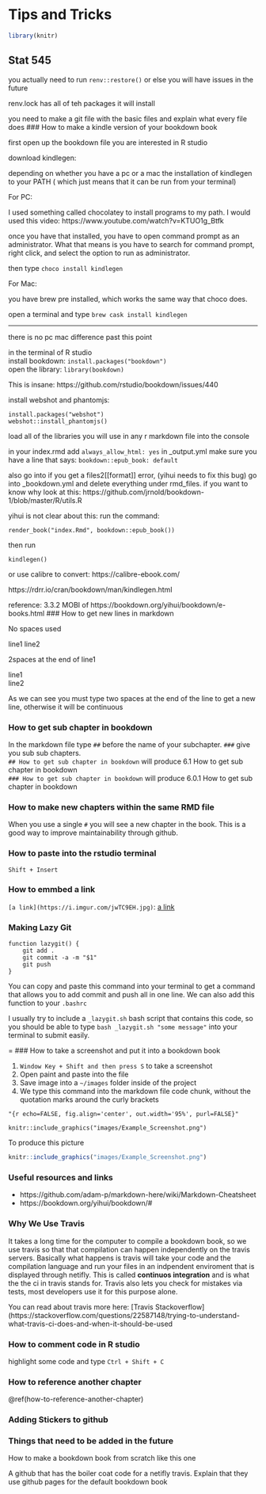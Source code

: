 # Tips and Tricks
```r
library(knitr)
```
## Stat 545

you actually need to run `renv::restore()` or else you will have issues in the future

renv.lock has all of teh packages it will install

you need to make a git file with the basic files and explain what every file does
### How to make a kindle version of your bookdown book

first open up the bookdown file you are interested in R studio

download kindlegen: 

depending on whether you have a pc or a mac
the installation of kindlegen to your PATH ( which just means that it can be run from your terminal)

For PC: 

I used something called chocolatey to install programs to my path. I would used this video: https://www.youtube.com/watch?v=KTUO1g_Btfk

once you have that installed, you have to open command prompt as an administrator. What that means is you have to search for command prompt, right click, and select the option to run as administrator.

then type `choco install kindlegen`

For Mac:

you have brew pre installed, which works the same way that choco does. 

open a terminal and type `brew cask install kindlegen`

-----
there is no pc mac difference past this point

in the terminal of R studio  
install bookdown: `install.packages("bookdown")`  
open the library: `library(bookdown)`

This is insane: https://github.com/rstudio/bookdown/issues/440

install webshot and phantomjs:
```
install.packages("webshot")
webshot::install_phantomjs()
```
load all of the libraries you will use in any r markdown file into the console

in your index.rmd add `always_allow_html: yes`
in _output.yml make sure you have a line that says:
`bookdown::epub_book: default`

also go into if you get a files2[[format]] error, (yihui needs to fix this bug) go into _bookdown.yml and delete everything under rmd_files.
if you want to know why look at this: https://github.com/jrnold/bookdown-1/blob/master/R/utils.R

yihui is not clear about this: 
run the command: 
```
render_book("index.Rmd", bookdown::epub_book())
```
then run
```
kindlegen()
```
or use calibre to convert: https://calibre-ebook.com/
 
 
https://rdrr.io/cran/bookdown/man/kindlegen.html

reference: 3.3.2 MOBI of https://bookdown.org/yihui/bookdown/e-books.html
### How to get new lines in markdown

No spaces used   

line1
line2


2spaces at the end of line1  

line1  
line2

As we can see you must type two spaces at the end of the line to get a new line, otherwise it will be continuous


### How to get sub chapter in bookdown

In the markdown file type `##` before the name of your subchapter. `###` give you sub sub chapters.  
`## How to get sub chapter in bookdown` will produce 6.1 How to get sub chapter in bookdown  
`### How to get sub chapter in bookdown` will produce 6.0.1 How to get sub chapter in bookdown  

### How to make new chapters within the same RMD file

When you use a single `#` you will see a new chapter in the book. This is a good way to improve maintainability through github.

### How to paste into the rstudio terminal

`Shift + Insert`


### How to emmbed a link

`[a link](https://i.imgur.com/jwTC9EH.jpg)`: [a link](https://i.imgur.com/jwTC9EH.jpg)

### Making Lazy Git

```
function lazygit() {
    git add .
    git commit -a -m "$1"
    git push
}
```
You can copy and paste this command into your terminal to get a command that allows you to add commit and push all in one line. We can also add this function to your `.bashrc`

I usually try to include a `_lazygit.sh` bash script that contains this code, so you should be able to type `bash _lazygit.sh "some message"` into your terminal to submit easily.

=
### How to take a screenshot and put it into a bookdown book

1. `Window Key + Shift and then press S` to take a screenshot 
2. Open paint and paste into the file
3. Save image into a `~/images` folder inside of the project
4. We type this command into the markdown file code chunk, without the quotation marks around the curly brackets

```
"{r echo=FALSE, fig.align='center', out.width='95%', purl=FALSE}"

knitr::include_graphics("images/Example_Screenshot.png")
```

To produce this picture

```r
knitr::include_graphics("images/Example_Screenshot.png")
```

### Useful resources and links

- https://github.com/adam-p/markdown-here/wiki/Markdown-Cheatsheet
- https://bookdown.org/yihui/bookdown/#

### Why We Use Travis

It takes a long time for the computer to compile a bookdown book, so we use travis so that that compilation can happen independently on the travis servers. Basically what happens is travis will take your code and the compilation language and run your files in an indpendent enviroment that is displayed through netifly. This is called **continuos integration** and is what the the ci in travis stands for. Travis also lets you check for mistakes via tests, most developers use it for this purpose alone.

You can read about travis more here: [Travis Stackoverflow](https://stackoverflow.com/questions/22587148/trying-to-understand-what-travis-ci-does-and-when-it-should-be-used

### How to comment code in R studio

highlight some code and type `Ctrl + Shift + C` 

### How to reference another chapter

\@ref(how-to-reference-another-chapter)

### Adding Stickers to github

### Things that need to be added in the future
How to make a bookdown book from scratch like this one

A github that has the boiler coat code for a netifly travis. Explain that they use github pages for the default bookdown book


